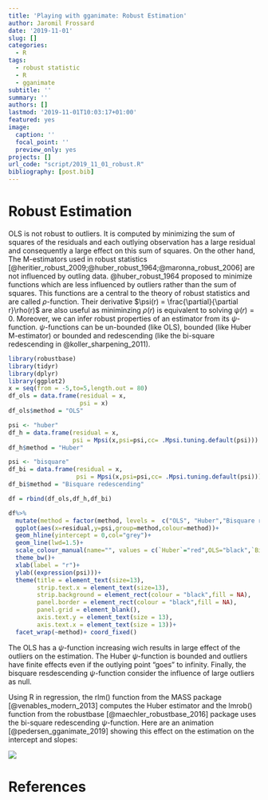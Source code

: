 ```yaml
---
title: 'Playing with gganimate: Robust Estimation'
author: Jaromil Frossard
date: '2019-11-01'
slug: []
categories:
  - R
tags:
  - robust statistic
  - R
  - gganimate
subtitle: ''
summary: ''
authors: []
lastmod: '2019-11-01T10:03:17+01:00'
featured: yes
image:
  caption: ''
  focal_point: ''
  preview_only: yes
projects: []
url_code: "script/2019_11_01_robust.R"
bibliography: [post.bib]
---
```


# Robust Estimation

OLS is not robust to outliers. It is computed by minimizing the sum of squares of the residuals and each outlying observation has a large residual and consequently a large effect on this sum of squares. On the other hand, The M-estimators used in robust statistics [@heritier_robust_2009;@huber_robust_1964;@maronna_robust_2006] are not influenced by outling data. @huber_robust_1964 proposed to minimize functions which are less influenced by outliers rather than the sum of squares. This functions are a central to the theory of robust statistics and are called $\rho$-function. Their derivative $\psi(r) = \frac{\partial}{\partial r}\rho(r)$ are also useful as miniminzing $\rho(r)$ is equivalent to solving $\psi(r)=0$. Moreover, we can infer robust properties of an estimator from its $\psi$-function. $\psi$-functions can be un-bounded (like OLS), bounded (like Huber M-estimator) or bounded and redescending (like the bi-square redescending in @koller_sharpening_2011).


```r
library(robustbase)
library(tidyr)
library(dplyr)
library(ggplot2)
x = seq(from = -5,to=5,length.out = 80)
df_ols = data.frame(residual = x,
                    psi = x)
df_ols$method = "OLS"

psi <- "huber"
df_h = data.frame(residual = x,
                  psi = Mpsi(x,psi=psi,cc= .Mpsi.tuning.default(psi)))
df_h$method = "Huber"

psi <- "bisquare"
df_bi = data.frame(residual = x,
                   psi = Mpsi(x,psi=psi,cc= .Mpsi.tuning.default(psi)))
df_bi$method = "Bisquare redescending"

df = rbind(df_ols,df_h,df_bi)

df%>%
  mutate(method = factor(method, levels =  c("OLS", "Huber","Bisquare redescending")))%>%
  ggplot(aes(x=residual,y=psi,group=method,colour=method))+
  geom_hline(yintercept = 0,col="grey")+
  geom_line(lwd=1.5)+
  scale_colour_manual(name="", values = c(`Huber`="red",OLS="black",`Bisquare redescending` = "orange"),guide=FALSE)+
  theme_bw()+
  xlab(label = "r")+
  ylab((expression(psi)))+
  theme(title = element_text(size=13),
        strip.text.x = element_text(size=13),
        strip.background = element_rect(colour = "black",fill = NA),
        panel.border = element_rect(colour = "black",fill = NA),
        panel.grid = element_blank(),
        axis.text.y = element_text(size = 13),
        axis.text.x = element_text(size = 13))+
  facet_wrap(~method)+ coord_fixed()


```



The OLS has a $\psi$-function increasing wich results in large effect of the outliers on the estimation. The Huber $\psi$-function is bounded and outliers have finite effects even if the outlying point "goes" to infinity. Finally, the bisquare resdescending $\psi$-function consider the influence of large outliers as null.

Using R in regression, the rlm() function from the MASS package [@venables_modern_2013] computes the Huber estimator and the lmrob() function from the robustbase [@maechler_robustbase_2016] package uses the bi-square redescending $\psi$-function. Here are an animation [@pedersen_gganimate_2019] showing this effect on the estimation on the intercept and slopes:


![](/img/robust.gif)

# References



